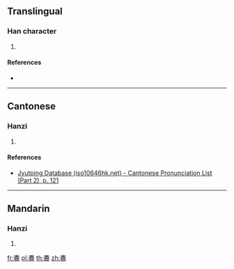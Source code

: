 {{character info/new}}
==Translingual==

===Han character===
{{Han char|rn=67|rad=文|as=19|sn=23|four=00107|canj=YKHBM|ids=⿱文舋}}

# {{defn|Han|sort=文19}}

====References====
* {{Han ref|kx=0477.230|dkj=13487|hdz=32171.100|uh=6596|ud=26006|bh=F7DE|bd=63454}}

----

==Cantonese==

===Hanzi===
{{yue-hanzi|jyut=[[mei5]]|y=mei5}}

# {{defn|lang=yue|sort=文19}}

====References====
* [http://www.iso10646hk.net/jp/document/download.jsp Jyutping Database (iso10646hk.net) - Cantonese Pronunciation List (Part 2), p. 121]

----

==Mandarin==

===Hanzi===
{{cmn-hanzi|pin=[[wěi]] ([[wei3]])|wg=wei<sup>3</sup>}}

# {{defn|lang=cmn|sort=文19}}

[[fr:斖]]
[[pl:斖]]
[[th:斖]]
[[zh:斖]]